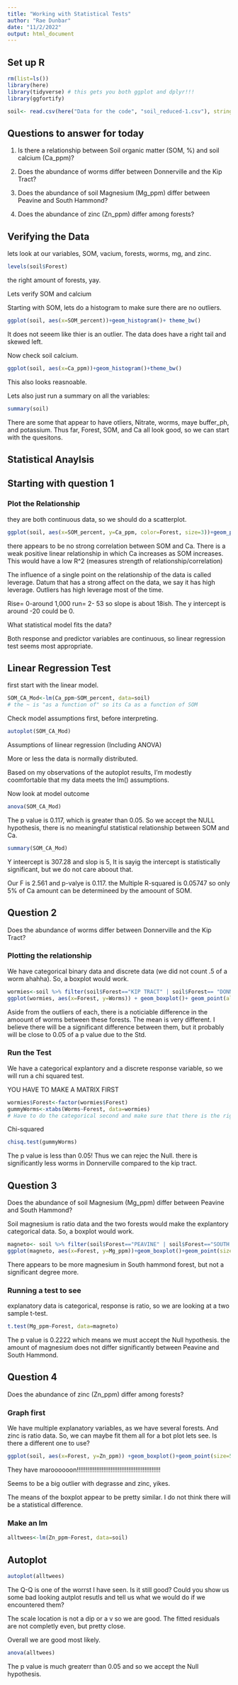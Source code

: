 ```yaml
---
title: "Working with Statistical Tests"
author: "Rae Dunbar"
date: "11/2/2022"
output: html_document
---
```


## Set up R

```r
rm(list=ls())
library(here)
library(tidyverse) # this gets you both ggplot and dplyr!!!
library(ggfortify)
```
```r
soil<- read.csv(here("Data for the code", "soil_reduced-1.csv"), stringsAsFactors=TRUE)
```

## Questions to answer for today

1. Is there a relationship between Soil organic matter (SOM, %) and soil calcium (Ca_ppm)?

2. Does the abundance of worms differ between Donnerville and the Kip Tract?

3. Does the abundance of soil Magnesium (Mg_ppm) differ between Peavine and South Hammond?

4. Does the abundance of zinc (Zn_ppm) differ among forests?

## Verifying the Data
lets look at our variables, SOM, vacium, forests, worms, mg, and zinc. 

```r
levels(soil$Forest)
```
the right amount of forests, yay. 

Lets verify SOM and calcium

Starting with SOM, lets do a histogram to make sure there are no outliers.
```r
ggplot(soil, aes(x=SOM_percent))+geom_histogram()+ theme_bw()
```
It does not seeem like thier is an outlier. The data does have a right tail and skewed left. 

Now check soil calcium. 

```r
ggplot(soil, aes(x=Ca_ppm))+geom_histogram()+theme_bw()
```
This also looks reasnoable. 

Lets also just run a summary on all the variables:

```r
summary(soil)
```
There are some that appear to have otliers, Nitrate, worms, maye buffer_ph, and potassium. Thus far, Forest, SOM, and Ca all look good, so we can start with the quesitons.

## Statistical Anaylsis 


## Starting with question 1

### Plot the Relationship
they are both continuous data, so we should do a scatterplot.

```r
ggplot(soil, aes(x=SOM_percent, y=Ca_ppm, color=Forest, size=3))+geom_point()+theme_bw()
```
there appears to be no strong correlation between SOM and Ca. There is a weak positive linear relationship in which Ca increases as SOM increases. This would have a low R^2 (measures strength of relationship/correlation)

The influence of a single point on the relationship of the data is called leverage.
Datum that has a strong affect on the data, we say it has high leverage. Outliers has high leverage most of the time.

Rise= 0-around 1,000
run= 2- 53
so slope is about 18ish. 
The y intercept is around -20 could be 0. 

What statistical model fits the data?

Both response and predictor variables are continuous, so linear regression test seems most appropriate. 

## Linear Regression Test

first start with the linear model.
```r
SOM_CA_Mod<-lm(Ca_ppm~SOM_percent, data=soil)
# the ~ is "as a function of" so its Ca as a function of SOM
```

Check model assumptions first, before interpreting. 

```r
autoplot(SOM_CA_Mod)
```
Assumptions of liinear regression (Including ANOVA)

More or less the data is normally distributed.

Based on my observations of the autoplot results, I'm modestly coomfortable that my data meets the lm() assumptions. 

Now look at model outcome
```r
anova(SOM_CA_Mod)
```
The p value is 0.117, which is greater than 0.05. So we accept the NULL hypothesis, there is no meaningful statistical relationship between SOM and Ca. 

```r
summary(SOM_CA_Mod)
```

Y inteercept is 307.28 and slop is 5, It is sayig the intercept is statistically significant, but we do not care aboout that. 

Our F is 2.561 and p-valye is 0.117.  the Multiple R-squared is 0.05747 so only 5% of Ca amount can be determineed by the amoount of SOM.

## Question 2

Does the abundance of worms differ between Donnerville and the Kip Tract?

### Plotting the relationship

We have categorical binary data and discrete data (we did not count .5 of a worm ahahha). So, a boxplot would work. 

```r
wormies<-soil %>% filter(soil$Forest=="KIP TRACT" | soil$Forest== "DONNERVILLE")
ggplot(wormies, aes(x=Forest, y=Worms)) + geom_boxplot()+ geom_point(alpha=3, size=5, colour="light grey") +theme_bw()
```

Aside from the outliers of each, there is a noticiable difference in the amoount of worms between these forests. The mean is very different. I believe there will be a significant difference between them, but it probably will be close to 0.05 of a p value due to the Std.

### Run the Test
We have a categorical explantory and a discrete response variable, so we will run a chi squared test.

YOU HAVE TO MAKE A MATRIX FIRST
```r
wormies$Forest<-factor(wormies$Forest)
gummyWorms<-xtabs(Worms~Forest, data=wormies)
# Have to do the categorical second and make sure that there is the right number of factors.
```

Chi-squared
```r
chisq.test(gummyWorms)
```
The p value is less than 0.05! Thus we can rejec the Null. there is significantly less worms in Donnerville compared to the kip tract.

## Question 3
Does the abundance of soil Magnesium (Mg_ppm) differ between Peavine and South Hammond?

Soil magnesium is ratio data and the two forests would make the explantory categorical data. So, a boxplot would work. 

```r
magneto<- soil %>% filter(soil$Forest=="PEAVINE" | soil$Forest=="SOUTH HAMMOND" )
ggplot(magneto, aes(x=Forest, y=Mg_ppm))+geom_boxplot()+geom_point(size=5, colour="orange", size=5)+ theme_bw()
```
There appears to be more magnesium in South hammond forest, but not a significant degree more. 

### Running a test to see

explanatory data is categorical, response is ratio, so we are looking at a two sample t-test. 

```r
t.test(Mg_ppm~Forest, data=magneto)
```
The p value is 0.2222 which means we must accept the Null hypothesis. the amount of magnesium does not differ significantly between Peavine and South Hammond.



## Question 4
Does the abundance of zinc (Zn_ppm) differ among forests?

### Graph first

We have multiple explanatory variables, as we have several forests. And zinc is ratio data. So, we can maybe fit them all for a bot plot lets see. Is there a different one to use?
```r
ggplot(soil, aes(x=Forest, y=Zn_ppm)) +geom_boxplot()+geom_point(size=5, colour="maroon")+ theme_bw()
```
They have maroooooon!!!!!!!!!!!!!!!!!!!!!!!!!!!!!!!!!!!!!!!!!!!!!!!

Seems to be a big outlier with degrasse and zinc, yikes. 

The means of the boxplot appear to be pretty similar. I do not think there will be a statistical difference. 

### Make an lm
```r
alltwees<-lm(Zn_ppm~Forest, data=soil)
```

## Autoplot
```r
autoplot(alltwees)
```
The Q-Q is one of the worrst I have seen. Is it still good? Could you show us some bad looking autplot resutls and tell us what we would do if we encountered them?

The scale location is not a dip or a v so we are good. The fitted residuals are not completly even, but pretty close. 

Overall we are good most likely. 

```r
anova(alltwees)
```
The p value is much greaterr than 0.05 and so we accept the Null hypothesis. 







